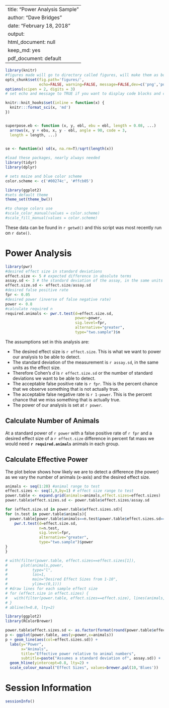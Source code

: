 
---
title: "Power Analysis Sample"
author: "Dave Bridges"
date: "February 18, 2018"
output:
  html_document: null
  keep_md: yes
  pdf_document: default
---

```r
library(knitr)
#figures made will go to directory called figures, will make them as both png and pdf files 
opts_chunk$set(fig.path='figures/',
               echo=FALSE, warning=FALSE, message=FALSE,dev=c('png','pdf'))
options(scipen = 2, digits = 3)
# set echo and message to TRUE if you want to display code blocks and code output respectively

knitr::knit_hooks$set(inline = function(x) {
  knitr:::format_sci(x, 'md')
})


superpose.eb <- function (x, y, ebl, ebu = ebl, length = 0.08, ...)
  arrows(x, y + ebu, x, y - ebl, angle = 90, code = 3,
  length = length, ...)

  
se <- function(x) sd(x, na.rm=T)/sqrt(length(x))

#load these packages, nearly always needed
library(tidyr)
library(dplyr)

# sets maize and blue color scheme
color.scheme <- c('#00274c', '#ffcb05')

library(ggplot2)
#sets default theme
theme_set(theme_bw())

#to change colors use
#scale_color_manual(values = color.scheme)
#scale_fill_manual(values = color.scheme)
```

These data can be found in `r getwd()` and this script was most recently run on `r date()`.

# Power Analysis

```r
library(pwr)
#desired effect size in standard deviations
effect.size <- 5 # expected difference in absolute terms
assay.sd <- 3 # the standard deviation of the assay, in the same units as the effect size
effect.size.sd <- effect.size/assay.sd
#desired false positive rate
fpr <- 0.05
#desired power (inverse of false negative rate)
power <- 0.8
#calculate required n
required.animals <- pwr.t.test(d=effect.size.sd,
                               power=power,
                               sig.level=fpr,
                               alternative="greater",
                               type="two.sample")$n
```

The assumptions set in this analysis are:

* The desired effect size is `r effect.size`.  This is what we want to power our analysis to be able to detect.
* The standard deviation of the measurement is `r assay.sd`, in the same units as the effect size.
* Therefore Cohen's *d* is `r effect.size.sd` or the number of standard deviations we want to be able to detect.
* The acceptable false positive rate is `r fpr`.  This is the percent chance that we observe something that is not actually true.
* The acceptable false negative rate is `r 1-power`.  This is the percent chance that we miss something that is actually true.
* The power of our analysis is set at `r power`.

## Calculate Number of Animals

At a standard power of `r power` with a false positive rate of `r fpr` and a desired effect size of a `r effect.size` difference in percent fat mass we would need **`r required.animals`** animals in each group.

## Calculate Effective Power

The plot below shows how likely we are to detect a difference (the power) as we vary the number of animals (x-axis) and the desired effect size.

```r

animals <- seq(1:20) #animal range to test
effect.sizes <- seq(1,9,by=1) # effect size range to test
power.table <- expand.grid(animals=animals,effect.sizes=effect.sizes)
power.table$effect.sizes.sd <- power.table$effect.sizes/assay.sd

for (effect.size.sd in power.table$effect.sizes.sd){
for (n.test in power.table$animals){
  power.table[power.table$animals==n.test&power.table$effect.sizes.sd==effect.size.sd,'power'] <- 
    pwr.t.test(d=effect.size.sd,
               n=n.test,
               sig.level=fpr,
               alternative="greater",
               type="two.sample")$power
}
}

# with(filter(power.table, effect.sizes==effect.sizes[1]),
#      plot(animals,power,
#           type="l",
#           las=1,
#           main="Desired Effect Sizes from 1-10",
#           ylim=c(0,1)))
# #draw lines for each sample effect size
# for (effect.size in effect.sizes) {
#   with(filter(power.table, effect.sizes==effect.size), lines(animals,power))
# }
# abline(h=0.8, lty=2)

library(ggplot2)
library(RColorBrewer)

power.table$effect.sizes.sd <- as.factor(format(round(power.table$effect.sizes.sd,2),nsmall=2))
p <- ggplot(power.table, aes(y=power,x=animals))
p + geom_line(aes(col=effect.sizes.sd)) +
  labs(y="Power",
       x="Animals",
       title="Effective power relative to animal numbers",
       subtitle=paste("Assumes a standard deviation of", assay.sd)) +
  geom_hline(yintercept=0.8, lty=2) + 
  scale_colour_manual("Effect Sizes", values=brewer.pal(10,'Blues'))
```

# Session Information

```r
sessionInfo()
```